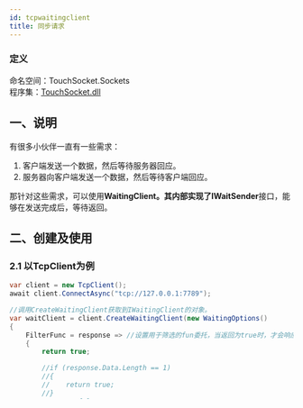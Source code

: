 ```yaml
---
id: tcpwaitingclient
title: 同步请求
---
```


### 定义

命名空间：TouchSocket.Sockets <br/>
程序集：[TouchSocket.dll](https://www.nuget.org/packages/TouchSocket)

## 一、说明

有很多小伙伴一直有一些需求：

1. 客户端发送一个数据，然后等待服务器回应。
2. 服务器向客户端发送一个数据，然后等待客户端回应。

那针对这些需求，可以使用**WaitingClient。**其内部实现了**IWaitSender**接口，能够在发送完成后，等待返回。

## 二、创建及使用

### 2.1 以TcpClient为例

```csharp showLineNumbers
var client = new TcpClient();
await client.ConnectAsync("tcp://127.0.0.1:7789");

//调用CreateWaitingClient获取到IWaitingClient的对象。
var waitClient = client.CreateWaitingClient(new WaitingOptions()
{
    FilterFunc = response => //设置用于筛选的fun委托，当返回为true时，才会响应返回
    {
        return true;

        //if (response.Data.Length == 1)
        //{
        //    return true;
        //}
        //return false;
    }
});

//然后使用SendThenReturn。
byte[] returnData = await waitClient.SendThenReturnAsync(Encoding.UTF8.GetBytes("RRQM"));
Console.WriteLine($"收到回应消息：{Encoding.UTF8.GetString(returnData)}");

//同时，如果适配器收到数据后，返回的并不是字节，而是IRequestInfo对象时，可以使用SendThenResponse.
ResponsedData responsedData = await waitClient.SendThenResponseAsync(Encoding.UTF8.GetBytes("RRQM"));
IRequestInfo requestInfo = responsedData.RequestInfo;//同步收到的RequestInfo
```

### 2.2 以TcpService为例

```csharp showLineNumbers
var service = new TcpService();
await service.StartAsync(7789);//启动服务器

//在服务器中，找到指定Id的会话客户端
if (service.TryGetClient("targetId", out var tcpSessionClient))
{
    //调用CreateWaitingClient获取到IWaitingClient的对象。
    var waitClient = tcpSessionClient.CreateWaitingClient(new WaitingOptions()
    {
        FilterFunc = response => //设置用于筛选的fun委托，当返回为true时，才会响应返回
        {
            return true;

            //if (response.Data.Length == 1)
            //{
            //    return true;
            //}
            //return false;
        }
    });

    //然后使用SendThenReturn。
    byte[] returnData = await waitClient.SendThenReturnAsync(Encoding.UTF8.GetBytes("RRQM"));
    Console.WriteLine($"收到回应消息：{Encoding.UTF8.GetString(returnData)}");

    //同时，如果适配器收到数据后，返回的并不是字节，而是IRequestInfo对象时，可以使用SendThenResponse.
    ResponsedData responsedData = await waitClient.SendThenResponseAsync(Encoding.UTF8.GetBytes("RRQM"));
    IRequestInfo responseRequestInfo = responsedData.RequestInfo;//同步收到的RequestInfo
}
```

:::tip 提示

在SendThenReturnAsync时，通过其他参数，还可以设置Timeout，以及可取消的等待Token。

:::  

:::caution 注意

所有的发送，框架内部实际上**只实现了异步发送**，但是为了兼容性，仍然保留了同步发送的扩展。但是强烈建议如有可能，请**务必使用异步发送来提高效率**。

:::  


:::danger 注意事项

1. 发送完数据，在等待时，如果收到其他返回数据，则可能得到错误结果。
2. 发送采用同步锁，一个事务没结束，另一个请求也发不出去。
3. waitClient的使用**不可以**直接在`Received`相关触发中使用，因为必然会导致死锁，详见：[#I9GCGT](https://gitee.com/RRQM_Home/TouchSocket/issues/I9GCGT) 。
4. 在**Net461及以下**版本中，SendThenReturn与SendThenReturnAsync不能混合使用。即：要么全同步，要么全异步（这可能是.net bug）。

:::

[本文示例Demo](https://gitee.com/RRQM_Home/TouchSocket/tree/master/examples/Tcp/TcpWaitingClientWinFormsApp)